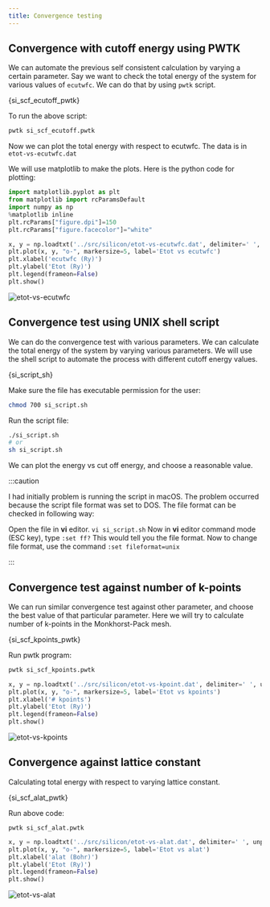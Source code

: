 ```yaml
---
title: Convergence testing
---
```


## Convergence with cutoff energy using PWTK

We can automate the previous self consistent calculation by varying a certain
parameter. Say we want to check the total energy of the system for various
values of `ecutwfc`. We can do that by using `pwtk` script.


<CodeBlock language="bash" title="src/silicon/si_scf_ecutoff.pwtk" showLineNumbers>{si_scf_ecutoff_pwtk}</CodeBlock>

To run the above script:
```bash
pwtk si_scf_ecutoff.pwtk
```

Now we can plot the total energy with respect to ecutwfc. The data is in
`etot-vs-ecutwfc.dat`

We will use matplotlib to make the plots. Here is the python code for plotting:
```python title="notebooks/si-plots.ipynb" showLineNumbers
import matplotlib.pyplot as plt
from matplotlib import rcParamsDefault
import numpy as np
%matplotlib inline
plt.rcParams["figure.dpi"]=150
plt.rcParams["figure.facecolor"]="white"

x, y = np.loadtxt('../src/silicon/etot-vs-ecutwfc.dat', delimiter=' ', unpack=True)
plt.plot(x, y, "o-", markersize=5, label='Etot vs ecutwfc')
plt.xlabel('ecutwfc (Ry)')
plt.ylabel('Etot (Ry)')
plt.legend(frameon=False)
plt.show()
```

<picture>
  <source type="image/webp" srcSet={require("/img/etot-vs-ecutwfc.webp").default} />
  <img src={require("/img/etot-vs-ecutwfc.png").default} alt="etot-vs-ecutwfc" />
</picture>

## Convergence test using UNIX shell script
We can do the convergence test with various parameters. We can calculate the
total energy of the system by varying various parameters. We will use the shell
script to automate the process with different cutoff energy values.


<CodeBlock language="bash" title="src/silicon/si_script.sh" showLineNumbers>{si_script_sh}</CodeBlock>

Make sure the file has executable permission for the user:
```bash
chmod 700 si_script.sh
```
Run the script file:
```bash
./si_script.sh
# or
sh si_script.sh
```
We can plot the energy vs cut off energy, and choose a reasonable value.

:::caution

I had initially problem is running the script in macOS. The problem occurred
because the script file format was set to DOS. The file format can be checked in
following way:

Open the file in **vi** editor. `vi si_script.sh` Now in **vi** editor command
mode (ESC key), type `:set ff?` This would tell you the file format. Now to
change file format, use the  command `:set fileformat=unix`

:::

## Convergence test against number of k-points

We can run similar convergence test against other parameter, and choose the best
value of that particular parameter. Here we will try to calculate number of
k-points in the Monkhorst-Pack mesh.


<CodeBlock language="bash" title="src/silicon/si_scf_kpoints.pwtk" showLineNumbers>{si_scf_kpoints_pwtk}</CodeBlock>

Run pwtk program:
```bash
pwtk si_scf_kpoints.pwtk
```

```python title="notebooks/silicon-scf.ipynb" showLineNumbers
x, y = np.loadtxt('../src/silicon/etot-vs-kpoint.dat', delimiter=' ', unpack=True)
plt.plot(x, y, "o-", markersize=5, label='Etot vs kpoints')
plt.xlabel('# kpoints')
plt.ylabel('Etot (Ry)')
plt.legend(frameon=False)
plt.show()
```

<picture>
  <source type="image/webp" srcSet={require("/img/etot-vs-kpoints.webp").default} />
  <img src={require("/img/etot-vs-kpoints.png").default} alt="etot-vs-kpoints" />
</picture>

## Convergence against lattice constant

Calculating total energy with respect to varying lattice constant.


<CodeBlock language="bash" title="src/silicon/si_scf_alat.pwtk" showLineNumbers>{si_scf_alat_pwtk}</CodeBlock>

Run above code:
```
pwtk si_scf_alat.pwtk
```

```python title="notebooks/silicon-scf.ipynb" showLineNumbers
x, y = np.loadtxt('../src/silicon/etot-vs-alat.dat', delimiter=' ', unpack=True)
plt.plot(x, y, "o-", markersize=5, label='Etot vs alat')
plt.xlabel('alat (Bohr)')
plt.ylabel('Etot (Ry)')
plt.legend(frameon=False)
plt.show()
```

<picture>
  <source type="image/webp" srcSet={require("/img/etot-vs-alat.webp").default} />
  <img src={require("/img/etot-vs-alat.png").default} alt="etot-vs-alat" />
</picture>

